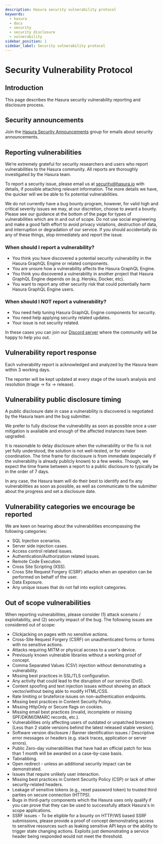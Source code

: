 ```yaml
---
description: Hasura security vulnerability protocol
keywords:
  - hasura
  - docs
  - security
  - security disclosure
  - vulnerability
sidebar_position: 1
sidebar_label: Security vulnerability protocol
---
```


# Security Vulnerability Protocol

<!-- inspired and adapted from https://kubernetes.io/docs/reference/issues-security/security/ (https://github.com/kubernetes/website/blob/master/content/en/docs/reference/issues-security/security.md) -->

## Introduction

This page describes the Hasura security vulnerability reporting and disclosure process.

## Security announcements

Join the [Hasura Security Announcements](https://groups.google.com/forum/#!forum/hasura-security-announce) group for
emails about security announcements.

## Reporting vulnerabilities

We’re extremely grateful for security researchers and users who report vulnerabilities to the Hasura community. All
reports are thoroughly investigated by the Hasura team.

To report a security issue, please email us at <security@hasura.io> with details, if possible attaching relevant
information. The more details we have, the quicker will we be able to fix potential vulnerabilities.

We do not currently have a bug bounty program, however, for valid high and critical severity issues we may, at our discretion, choose to award a bounty. Please see our guidance at the bottom of the page for types of vulnerabilities which are in and out of scope. Do not use social engineering and make a good faith effort to avoid privacy violations, destruction of data, and interruption or degradation of our service. If you should accidentally do any of these things, stop immediately and report the issue.

### When should I report a vulnerability?

- You think you have discovered a potential security vulnerability in the Hasura GraphQL Engine or related components.
- You are unsure how a vulnerability affects the Hasura GraphQL Engine.
- You think you discovered a vulnerability in another project that Hasura GraphQL Engine depends on (e.g. Heroku,
  Docker, etc).
- You want to report any other security risk that could potentially harm Hasura GraphQL Engine users.

### When should I NOT report a vulnerability?

- You need help tuning Hasura GraphQL Engine components for security.
- You need help applying security related updates.
- Your issue is not security related.

In these cases you can join our [Discord server](https://hasura.io/discord) where the community will be happy to help
you out.

## Vulnerability report response

Each vulnerability report is acknowledged and analyzed by the Hasura team within 3 working days.

The reporter will be kept updated at every stage of the issue’s analysis and resolution (triage -> fix -> release).

## Vulnerability public disclosure timing

A public disclosure date in case a vulnerability is discovered is negotiated by the Hasura team and the bug submitter.

We prefer to fully disclose the vulnerability as soon as possible once a user mitigation is available and enough of the
affected instances have been upgraded.

It is reasonable to delay disclosure when the vulnerability or the fix is not yet fully understood, the solution is not
well-tested, or for vendor coordination. The time frame for disclosure is from immediate (especially if the
vulnerability is already publicly known) to a few weeks. Though, we expect the time frame between a report to a public
disclosure to typically be in the order of 7 days.

In any case, the Hasura team will do their best to identify and fix any vulnerabilities as soon as possible, as well as
communicate to the submitter about the progress and set a disclosure date.

## Vulnerability categories we encourage be reported

We are keen on hearing about the vulnerabilities encompassing the following categories:

- SQL Injection scenarios.
- Server side injection cases.
- Access control related issues.
- Authentication/Authorization related issues.
- Remote Code Execution.
- Cross Site Scripting (XSS).
- Cross Site Request Forgery (CSRF) attacks when an operation can be performed on behalf of the user.
- Data Exposure.
- Any unique issues that do not fall into explicit categories.

## Out of scope vulnerabilities

When reporting vulnerabilities, please consider (1) attack scenario / exploitability, and (2) security impact of the bug. The following issues are considered out of scope:

- Clickjacking on pages with no sensitive actions.
- Cross-Site Request Forgery (CSRF) on unauthenticated forms or forms with no sensitive actions.
- Attacks requiring MITM or physical access to a user's device.
- Previously known vulnerable libraries without a working proof of concept.
- Comma Separated Values (CSV) injection without demonstrating a vulnerability.
- Missing best practices in SSL/TLS configuration.
- Any activity that could lead to the disruption of our service (DoS).
- Content spoofing and text injection issues without showing an attack vector/without being able to modify HTML/CSS.
- Rate limiting or bruteforce issues on non-authentication endpoints.
- Missing best practices in Content Security Policy.
- Missing HttpOnly or Secure flags on cookies.
- Missing email best practices (invalid, incomplete or missing SPF/DKIM/DMARC records, etc.).
- Vulnerabilities only affecting users of outdated or unpatched browsers [Less than 2 stable versions behind the latest released stable version].
- Software version disclosure / Banner identification issues / Descriptive error messages or headers (e.g. stack traces, application or server errors).
- Public Zero-day vulnerabilities that have had an official patch for less than 1 month will be awarded on a case-by-case basis.
- Tabnabbing.
- Open redirect - unless an additional security impact can be demonstrated.
- Issues that require unlikely user interaction.
- Missing best practices in Content Security Policy (CSP) or lack of other security-related headers.
- Leakage of sensitive tokens (e.g., reset password token) to trusted third parties on secure connection (HTTPS).
- Bugs in third-party components which the Hasura uses only qualify if you can prove that they can be used to successfully attack Hasura's in scope applications.
- SSRF issues - To be eligible for a bounty on HTTP/WS based SSRF submissions, please provide a proof of concept demonstrating access to sensitive resources such as leaking sensitive API keys or the ability to trigger state changing actions. Exploits just demonstrating a service header being responded would not meet the threshold.
